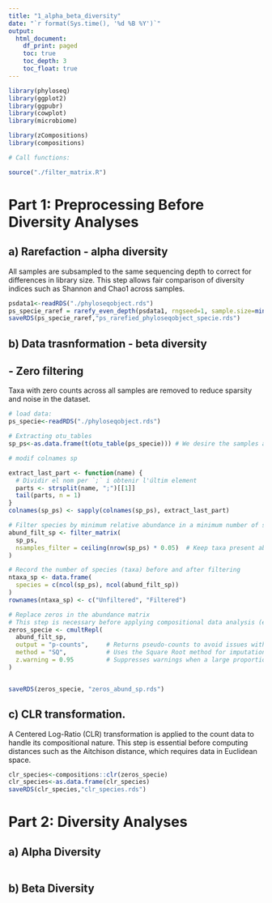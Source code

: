 ```yaml
---
title: "1_alpha_beta_diversity"
date: "`r format(Sys.time(), '%d %B %Y')`"
output:
  html_document:
    df_print: paged
    toc: true
    toc_depth: 3
    toc_float: true
---
```


 
```r
library(phyloseq)
library(ggplot2)
library(ggpubr)
library(cowplot)
library(microbiome)

library(zCompositions)
library(compositions)

```

```r
# Call functions:

source("./filter_matrix.R")

```






##################################################
# Part 1: Preprocessing Before Diversity Analyses
##################################################



## a) Rarefaction  - alpha diversity
##################################################

All samples are subsampled to the same sequencing depth to correct for differences in library size. This step allows fair comparison of diversity indices such as Shannon and Chao1 across samples.

```r
psdata1<-readRDS("./phyloseqobject.rds")
ps_specie_raref = rarefy_even_depth(psdata1, rngseed=1, sample.size=min(sample_sums(psdata1)), replace=T) 
saveRDS(ps_specie_raref,"ps_rarefied_phyloseqobject_specie.rds")

```

## b) Data trasnformation - beta diversity
##################################################

## - Zero filtering

Taxa with zero counts across all samples are removed to reduce sparsity and noise in the dataset.


```r
# load data:
ps_specie<-readRDS("./phyloseqobject.rds")

# Extracting otu_tables
sp_ps<-as.data.frame(t(otu_table(ps_specie))) # We desire the samples as rows, not columns.

# modif colnames sp 

extract_last_part <- function(name) {
  # Dividir el nom per `;` i obtenir l'últim element
  parts <- strsplit(name, ";")[[1]]
  tail(parts, n = 1)
}
colnames(sp_ps) <- sapply(colnames(sp_ps), extract_last_part)

```


```r
# Filter species by minimum relative abundance in a minimum number of samples
abund_filt_sp <- filter_matrix(
  sp_ps,
  nsamples_filter = ceiling(nrow(sp_ps) * 0.05)  # Keep taxa present above threshold in at least 5% of samples
)

# Record the number of species (taxa) before and after filtering
ntaxa_sp <- data.frame(
  species = c(ncol(sp_ps), ncol(abund_filt_sp))
)
rownames(ntaxa_sp) <- c("Unfiltered", "Filtered")

# Replace zeros in the abundance matrix
# This step is necessary before applying compositional data analysis (e.g., CLR transformation)
zeros_specie <- cmultRepl(
  abund_filt_sp,
  output = "p-counts",     # Returns pseudo-counts to avoid issues with zeros
  method = "SQ",           # Uses the Square Root method for imputation
  z.warning = 0.95         # Suppresses warnings when a large proportion of zeros is detected
)


saveRDS(zeros_specie, "zeros_abund_sp.rds")
```



## c) CLR transformation.
##################################################
A Centered Log-Ratio (CLR) transformation is applied to the count data to handle its compositional nature. This step is essential before computing distances such as the Aitchison distance, which requires data in Euclidean space.

```r
clr_species<-compositions::clr(zeros_specie)
clr_species<-as.data.frame(clr_species)
saveRDS(clr_species,"clr_species.rds")
```



##################################################
# Part 2: Diversity Analyses
##################################################

## a) Alpha Diversity
##################################################

```r


```


## b) Beta Diversity
##################################################

```r


```

